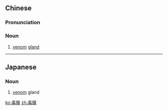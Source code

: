 ==Chinese==
{{zh-forms}}

===Pronunciation===
{{zh-pron
|m=dúxiàn
|c=duk6 sin3
|cat=n
}}

===Noun===
{{zh-noun}}

# [[venom]] [[gland]]

----

==Japanese==
{{ja-kanjitab|毒|腺}}

===Noun===
{{ja-noun|どくせん}}

# [[venom]] gland

[[ko:毒腺]]
[[zh:毒腺]]